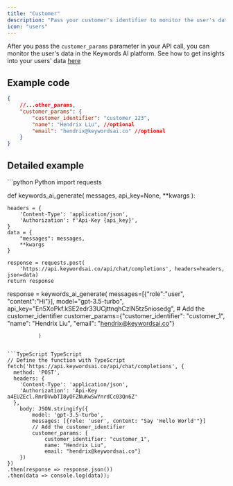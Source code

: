 ```yaml
---
title: "Customer"
description: "Pass your customer's identifier to monitor the user's data in the Keywords AI platform."
icon: "users"
---
```


After you pass the `customer_params` parameter in your API call, you can monitor the user's data in the Keywords AI platform. 
See how to get insights into your users' data [here](/features/user/user-data)

## Example code
```json
{
    //...other_params,
    "customer_params": {
        "customer_identifier": "customer_123",
        "name": "Hendrix Liu", //optional
        "email": "hendrix@keywordsai.co" //optional
    }
}

```

## Detailed example
<CodeGroup>
```python Python
import requests

def  keywords_ai_generate( 
                messages, 
                api_key=None,
                **kwargs
                ):

    headers = {
        'Content-Type': 'application/json',
        'Authorization': f'Api-Key {api_key}',
    }
    data = {
        "messages": messages,
        **kwargs
    }
        
    response = requests.post(
        'https://api.keywordsai.co/api/chat/completions', headers=headers, json=data)
    return response

response = keywords_ai_generate(
    messages=[{"role":"user", "content":"Hi"}], 
                     model="gpt-3.5-turbo", 
                     api_key="En5XoPkf.kSE2edr33UCjttnqhCzlN5tz5niosedg",
                     # Add the customer_identifier
                    customer_params={"customer_identifier": "customer_1",
                                      "name": "Hendrix Liu",
                                      "email": "hendrix@keywordsai.co"}

              )
```

```TypeScript TypeScript
// Define the function with TypeScript
fetch('https://api.keywordsai.co/api/chat/completions', {
  method: 'POST',
  headers: {
    'Content-Type': 'application/json',
    'Authorization': 'Api-Key a4EUZEcl.RmrDVwbTI8yOFZNuKwSwYnrdCc03Qn6Z'
  },
    body: JSON.stringify({
        model: 'gpt-3.5-turbo',
        messages: [{role: 'user', content: "Say 'Hello World'"}]
        // Add the customer_identifier
        customer_params: {
            customer_identifier: "customer_1",
            name: "Hendrix Liu",
            email: "hendrix@keywordsai.co"}
    })
})
.then(response => response.json())
.then(data => console.log(data));
```
</CodeGroup>

